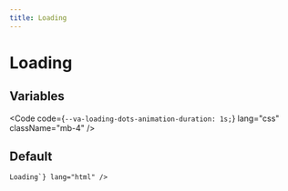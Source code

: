 ```yaml
---
title: Loading
---
```



# Loading

## Variables

<Code
  code={`--va-loading-dots-animation-duration: 1s;`}
  lang="css"
  className="mb-4"
/>

## Default

<Example component={Component}>
  <Code code={`<h2 class="va-loading-dots">Loading</h2>`} lang="html" />
</Example>
